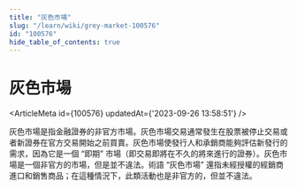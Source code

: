 ```yaml
---
title: "灰色市場"
slug: "/learn/wiki/grey-market-100576"
id: "100576"
hide_table_of_contents: true
---
```



# 灰色市場

<ArticleMeta id={100576} updatedAt={'2023-09-26 13:58:51'} />
<div className='border-solid border-b border-t-0 my-4 border-[var(--ifm-color-gray-300)]' />

灰色市場是指金融證券的非官方市場。灰色市場交易通常發生在股票被停止交易或者新證券在官方交易開始之前買賣。灰色市場使發行人和承銷商能夠評估新發行的需求，因為它是一個 “即期” 市場（即交易即將在不久的將來進行的證券）。灰色市場是一個非官方的市場，但是並不違法。術語 “灰色市場” 還指未經授權的經銷商進口和銷售商品；在這種情況下，此類活動也是非官方的，但並不違法。
